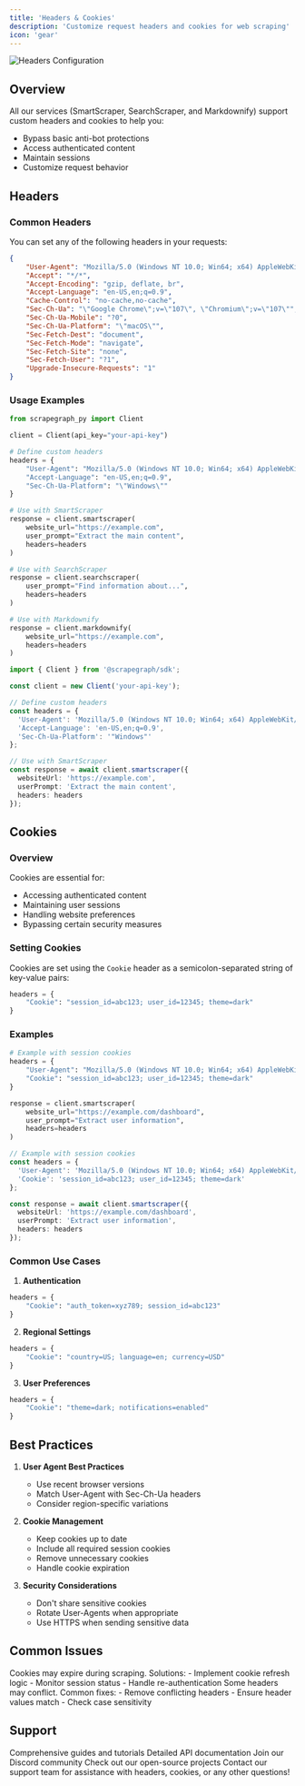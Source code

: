 ```yaml
---
title: 'Headers & Cookies'
description: 'Customize request headers and cookies for web scraping'
icon: 'gear'
---
```


<Frame>
  <img src="/services/images/headers-banner.png" alt="Headers Configuration" />
</Frame>

## Overview

All our services (SmartScraper, SearchScraper, and Markdownify) support custom headers and cookies to help you:
- Bypass basic anti-bot protections
- Access authenticated content
- Maintain sessions
- Customize request behavior

## Headers

### Common Headers

You can set any of the following headers in your requests:

```json
{
    "User-Agent": "Mozilla/5.0 (Windows NT 10.0; Win64; x64) AppleWebKit/537.36",  // Browser identification
    "Accept": "*/*",                                                                // Accepted content types
    "Accept-Encoding": "gzip, deflate, br",                                        // Supported encodings
    "Accept-Language": "en-US,en;q=0.9",                                           // Preferred languages
    "Cache-Control": "no-cache,no-cache",                                          // Caching behavior
    "Sec-Ch-Ua": "\"Google Chrome\";v=\"107\", \"Chromium\";v=\"107\"",           // Browser details
    "Sec-Ch-Ua-Mobile": "?0",                                                      // Mobile browser flag
    "Sec-Ch-Ua-Platform": "\"macOS\"",                                            // Operating system
    "Sec-Fetch-Dest": "document",                                                  // Request destination
    "Sec-Fetch-Mode": "navigate",                                                  // Request mode
    "Sec-Fetch-Site": "none",                                                      // Request origin
    "Sec-Fetch-User": "?1",                                                        // User-initiated flag
    "Upgrade-Insecure-Requests": "1"                                              // HTTPS upgrade
}
```

### Usage Examples

<CodeGroup>

```python Python
from scrapegraph_py import Client

client = Client(api_key="your-api-key")

# Define custom headers
headers = {
    "User-Agent": "Mozilla/5.0 (Windows NT 10.0; Win64; x64) AppleWebKit/537.36",
    "Accept-Language": "en-US,en;q=0.9",
    "Sec-Ch-Ua-Platform": "\"Windows\""
}

# Use with SmartScraper
response = client.smartscraper(
    website_url="https://example.com",
    user_prompt="Extract the main content",
    headers=headers
)

# Use with SearchScraper
response = client.searchscraper(
    user_prompt="Find information about...",
    headers=headers
)

# Use with Markdownify
response = client.markdownify(
    website_url="https://example.com",
    headers=headers
)
```

```typescript TypeScript
import { Client } from '@scrapegraph/sdk';

const client = new Client('your-api-key');

// Define custom headers
const headers = {
  'User-Agent': 'Mozilla/5.0 (Windows NT 10.0; Win64; x64) AppleWebKit/537.36',
  'Accept-Language': 'en-US,en;q=0.9',
  'Sec-Ch-Ua-Platform': '"Windows"'
};

// Use with SmartScraper
const response = await client.smartscraper({
  websiteUrl: 'https://example.com',
  userPrompt: 'Extract the main content',
  headers: headers
});
```

</CodeGroup>

## Cookies

### Overview

Cookies are essential for:
- Accessing authenticated content
- Maintaining user sessions
- Handling website preferences
- Bypassing certain security measures

### Setting Cookies

Cookies are set using the `Cookie` header as a semicolon-separated string of key-value pairs:

```python
headers = {
    "Cookie": "session_id=abc123; user_id=12345; theme=dark"
}
```

### Examples

<CodeGroup>

```python Python
# Example with session cookies
headers = {
    "User-Agent": "Mozilla/5.0 (Windows NT 10.0; Win64; x64) AppleWebKit/537.36",
    "Cookie": "session_id=abc123; user_id=12345; theme=dark"
}

response = client.smartscraper(
    website_url="https://example.com/dashboard",
    user_prompt="Extract user information",
    headers=headers
)
```

```typescript TypeScript
// Example with session cookies
const headers = {
  'User-Agent': 'Mozilla/5.0 (Windows NT 10.0; Win64; x64) AppleWebKit/537.36',
  'Cookie': 'session_id=abc123; user_id=12345; theme=dark'
};

const response = await client.smartscraper({
  websiteUrl: 'https://example.com/dashboard',
  userPrompt: 'Extract user information',
  headers: headers
});
```

</CodeGroup>

### Common Use Cases

1. **Authentication**
```python
headers = {
    "Cookie": "auth_token=xyz789; session_id=abc123"
}
```

2. **Regional Settings**
```python
headers = {
    "Cookie": "country=US; language=en; currency=USD"
}
```

3. **User Preferences**
```python
headers = {
    "Cookie": "theme=dark; notifications=enabled"
}
```

## Best Practices

1. **User Agent Best Practices**
   - Use recent browser versions
   - Match User-Agent with Sec-Ch-Ua headers
   - Consider region-specific variations

2. **Cookie Management**
   - Keep cookies up to date
   - Include all required session cookies
   - Remove unnecessary cookies
   - Handle cookie expiration

3. **Security Considerations**
   - Don't share sensitive cookies
   - Rotate User-Agents when appropriate
   - Use HTTPS when sending sensitive data

## Common Issues

<Accordion title="Cookie Expiration" icon="clock">
Cookies may expire during scraping. Solutions:
- Implement cookie refresh logic
- Monitor session status
- Handle re-authentication
</Accordion>

<Accordion title="Header Conflicts" icon="exclamation-triangle">
Some headers may conflict. Common fixes:
- Remove conflicting headers
- Ensure header values match
- Check case sensitivity
</Accordion>

## Support

<CardGroup cols={2}>
  <Card title="Documentation" icon="book" href="/introduction">
    Comprehensive guides and tutorials
  </Card>
  <Card title="API Reference" icon="code" href="/api-reference/introduction">
    Detailed API documentation
  </Card>
  <Card title="Community" icon="discord" href="https://discord.gg/uJN7TYcpNa">
    Join our Discord community
  </Card>
  <Card title="GitHub" icon="github" href="https://github.com/ScrapeGraphAI">
    Check out our open-source projects
  </Card>
</CardGroup>

<Card title="Need Help?" icon="question" href="mailto:support@scrapegraphai.com">
  Contact our support team for assistance with headers, cookies, or any other questions!
</Card>
